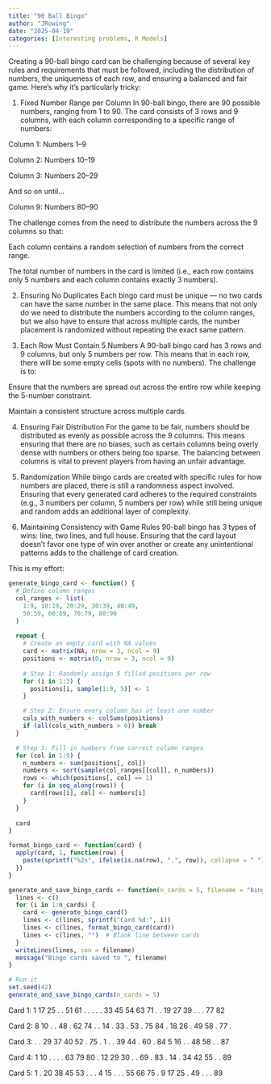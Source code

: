 ```yaml
---
title: "90 Ball Bingo"
author: "JRowing"
date: "2025-04-19"
categories: [Interesting problems, R Models]
---
```


Creating a 90-ball bingo card can be challenging because of several key rules and requirements that must be followed, including the distribution of numbers, the uniqueness of each row, and ensuring a balanced and fair game. Here's why it's particularly tricky:

1. Fixed Number Range per Column
In 90-ball bingo, there are 90 possible numbers, ranging from 1 to 90. The card consists of 3 rows and 9 columns, with each column corresponding to a specific range of numbers:

Column 1: Numbers 1–9

Column 2: Numbers 10–19

Column 3: Numbers 20–29

And so on until...

Column 9: Numbers 80–90

The challenge comes from the need to distribute the numbers across the 9 columns so that:

Each column contains a random selection of numbers from the correct range.

The total number of numbers in the card is limited (i.e., each row contains only 5 numbers and each column contains exactly 3 numbers).

2. Ensuring No Duplicates
Each bingo card must be unique — no two cards can have the same number in the same place. This means that not only do we need to distribute the numbers according to the column ranges, but we also have to ensure that across multiple cards, the number placement is randomized without repeating the exact same pattern.

3. Each Row Must Contain 5 Numbers
A 90-ball bingo card has 3 rows and 9 columns, but only 5 numbers per row. This means that in each row, there will be some empty cells (spots with no numbers). The challenge is to:

Ensure that the numbers are spread out across the entire row while keeping the 5-number constraint.

Maintain a consistent structure across multiple cards.

4. Ensuring Fair Distribution
For the game to be fair, numbers should be distributed as evenly as possible across the 9 columns. This means ensuring that there are no biases, such as certain columns being overly dense with numbers or others being too sparse. The balancing between columns is vital to prevent players from having an unfair advantage.

5. Randomization
While bingo cards are created with specific rules for how numbers are placed, there is still a randomness aspect involved. Ensuring that every generated card adheres to the required constraints (e.g., 3 numbers per column, 5 numbers per row) while still being unique and random adds an additional layer of complexity.

6. Maintaining Consistency with Game Rules
90-ball bingo has 3 types of wins: line, two lines, and full house. Ensuring that the card layout doesn’t favor one type of win over another or create any unintentional patterns adds to the challenge of card creation.

This is my effort:

```r
generate_bingo_card <- function() {
  # Define column ranges
  col_ranges <- list(
    1:9, 10:19, 20:29, 30:39, 40:49,
    50:59, 60:69, 70:79, 80:90
  )
  
  repeat {
    # Create an empty card with NA values
    card <- matrix(NA, nrow = 3, ncol = 9)
    positions <- matrix(0, nrow = 3, ncol = 9)
    
    # Step 1: Randomly assign 5 filled positions per row
    for (i in 1:3) {
      positions[i, sample(1:9, 5)] <- 1
    }

    # Step 2: Ensure every column has at least one number
    cols_with_numbers <- colSums(positions)
    if (all(cols_with_numbers > 0)) break
  }

  # Step 3: Fill in numbers from correct column ranges
  for (col in 1:9) {
    n_numbers <- sum(positions[, col])
    numbers <- sort(sample(col_ranges[[col]], n_numbers))
    rows <- which(positions[, col] == 1)
    for (i in seq_along(rows)) {
      card[rows[i], col] <- numbers[i]
    }
  }
  
  card
}

format_bingo_card <- function(card) {
  apply(card, 1, function(row) {
    paste(sprintf("%2s", ifelse(is.na(row), ".", row)), collapse = " ")
  })
}

generate_and_save_bingo_cards <- function(n_cards = 5, filename = "bingo_tickets.txt") {
  lines <- c()
  for (i in 1:n_cards) {
    card <- generate_bingo_card()
    lines <- c(lines, sprintf("Card %d:", i))
    lines <- c(lines, format_bingo_card(card))
    lines <- c(lines, "")  # Blank line between cards
  }
  writeLines(lines, con = filename)
  message("Bingo cards saved to ", filename)
}

# Run it
set.seed(42)
generate_and_save_bingo_cards(n_cards = 5)
```

Card 1:
 1 17 25  .  . 51 61  .  .
 .  .  . 33 45 54 63 71  .
 . 19 27 39  .  .  . 77 82

Card 2:
 8 10  .  . 48  . 62 74  .
 . 14  . 33  . 53  . 75 84
 . 18 26  . 49 58  . 77  .

Card 3:
 .  . 29 37 40 52  . 75  .
 1  .  . 39 44  . 60  . 84
 5 16  .  . 48 58  .  . 87

Card 4:
 1 10  .  .  .  . 63 79 80
 . 12 29 30  .  . 69  . 83
 . 14  . 34 42 55  .  . 89

Card 5:
 1  . 20 38 45 53  .  .  .
 4 15  .  .  . 55 66 75  .
 9 17 25  . 49  .  .  . 89

